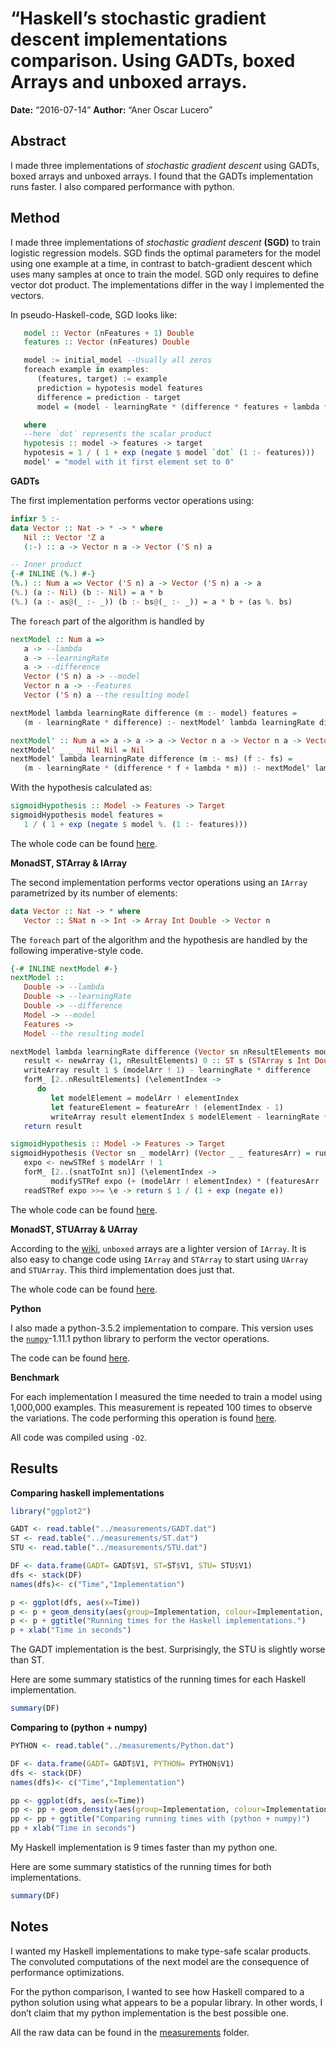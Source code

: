 # "Haskell's stochastic gradient descent implementations comparison. Using GADTs, boxed Arrays and unboxed arrays.

**Date:** "2016-07-14" **Author:** "Aner Oscar Lucero"

## Abstract

I made three implementations of *stochastic gradient descent* using GADTs, boxed
arrays and unboxed arrays. I found that the GADTs implementation runs faster. I
also compared performance with python.

## Method

I made three implementations of *stochastic gradient descent* **(SGD)** to train logistic
regression models.  SGD finds the optimal parameters for the model using one
example at a time, in contrast to batch-gradient descent which uses many samples
at once to train the model. SGD only requires to define vector dot product. The
implementations differ in the way I implemented the vectors.

In pseudo-Haskell-code, SGD looks like:

```haskell
   model :: Vector (nFeatures + 1) Double
   features :: Vector (nFeatures) Double

   model := initial_model --Usually all zeros
   foreach example in examples:
      (features, target) := example
      prediction = hypotesis model features
      difference = prediction - target
      model = (model - learningRate * (difference * features + lambda * model'))

   where
   --here `dot` represents the scalar product
   hypotesis :: model -> features -> target
   hypotesis = 1 / ( 1 + exp (negate $ model `dot` (1 :- features)))
   model' = "model with it first element set to 0"
```

**GADTs**

The first implementation performs vector operations using:

```haskell
infixr 5 :-
data Vector :: Nat -> * -> * where
   Nil :: Vector 'Z a
   (:-) :: a -> Vector n a -> Vector ('S n) a

-- Inner product
{-# INLINE (%.) #-}
(%.) :: Num a => Vector ('S n) a -> Vector ('S n) a -> a
(%.) (a :- Nil) (b :- Nil) = a * b
(%.) (a :- as@(_ :- _)) (b :- bs@(_ :- _)) = a * b + (as %. bs)

```

The `foreach` part of the algorithm is handled by
```haskell
nextModel :: Num a =>
   a -> --lambda
   a -> --learningRate
   a -> --difference
   Vector ('S n) a -> --model
   Vector n a -> --Features
   Vector ('S n) a --the resulting model

nextModel lambda learningRate difference (m :- model) features =
   (m - learningRate * difference) :- nextModel' lambda learningRate difference model features

nextModel' :: Num a => a -> a -> a -> Vector n a -> Vector n a -> Vector n a
nextModel' _ _ _ Nil Nil = Nil
nextModel' lambda learningRate difference (m :- ms) (f :- fs) =
   (m - learningRate * (difference * f + lambda * m)) :- nextModel' lambda learningRate difference ms fs
```

With the hypothesis calculated as:

```haskell
sigmoidHypothesis :: Model -> Features -> Target
sigmoidHypothesis model features =
   1 / ( 1 + exp (negate $ model %. (1 :- features)))
```
The whole code can be found [here](../src/MainGADT.hs).

**MonadST, STArray & IArray**

The second implementation performs vector operations using an `IArray`
parametrized by its number of elements:

```haskell
data Vector :: Nat -> * where
   Vector :: SNat n -> Int -> Array Int Double -> Vector n
```

The `foreach` part of the algorithm and the hypothesis are handled by the
following imperative-style code.

```haskell
{-# INLINE nextModel #-}
nextModel ::
   Double -> --lambda
   Double -> --learningRate
   Double -> --difference
   Model -> --model
   Features -> 
   Model --the resulting model

nextModel lambda learningRate difference (Vector sn nResultElements modelArr) (Vector _ _ featureArr) = Vector sn nResultElements $ runSTArray $ do
   result <- newArray (1, nResultElements) 0 :: ST s (STArray s Int Double)
   writeArray result 1 $ (modelArr ! 1) - learningRate * difference
   forM_ [2..nResultElements] (\elementIndex ->
      do
         let modelElement = modelArr ! elementIndex
         let featureElement = featureArr ! (elementIndex - 1)
         writeArray result elementIndex $ modelElement - learningRate * (difference * featureElement + lambda * modelElement))
   return result

sigmoidHypothesis :: Model -> Features -> Target
sigmoidHypothesis (Vector sn _ modelArr) (Vector _ _ featuresArr) = runST $ do
   expo <- newSTRef $ modelArr ! 1
   forM_ [2..(snatToInt sn)] (\elementIndex ->
         modifySTRef expo (+ (modelArr ! elementIndex) * (featuresArr ! (elementIndex - 1))))
   readSTRef expo >>= \e -> return $ 1 / (1 + exp (negate e))
```

The whole code can be found [here](../src/MainST.hs).

**MonadST, STUArray & UArray**

According to the [wiki](https://wiki.haskell.org/Arrays#Unboxed_arrays), `unboxed`
arrays are a lighter version of `IArray`. It is also easy to change code using
`IArray` and `STArray` to start using `UArray` and `STUArray`.  This third
implementation does just that.

The whole code can be found [here](../src/MainSTU.hs).

**Python**

I also made a python-3.5.2 implementation to compare. This version uses the
[`numpy`](http://www.numpy.org/)-1.11.1 python library to perform the vector operations.

The code can be found [here](src/Main.py).

**Benchmark**

For each implementation I measured the time needed to train a model using
1,000,000 examples. This measurement is repeated 100 times to observe the
variations. The code performing this operation is found
[here](../sh/poorManBenchmarTool.sh).

All code was compiled using `-O2`.

## Results

**Comparing haskell implementations**
```r
library("ggplot2")

GADT <- read.table("../measurements/GADT.dat")
ST <- read.table("../measurements/ST.dat")
STU <- read.table("../measurements/STU.dat")

DF <- data.frame(GADT= GADT$V1, ST=ST$V1, STU= STU$V1)
dfs <- stack(DF)
names(dfs)<- c("Time","Implementation")

p <- ggplot(dfs, aes(x=Time))
p <- p + geom_density(aes(group=Implementation, colour=Implementation, fill=Implementation), alpha=0.3)
p <- p + ggtitle("Running times for the Haskell implementations.")
p + xlab("Time in seconds")
```

The GADT implementation is the best. Surprisingly, the STU is slightly worse
than ST.

Here are some summary statistics of the running times for each Haskell
implementation.

```r
summary(DF)
```

**Comparing to (python + numpy)**

```r

PYTHON <- read.table("../measurements/Python.dat")

DF <- data.frame(GADT= GADT$V1, PYTHON= PYTHON$V1)
dfs <- stack(DF)
names(dfs)<- c("Time","Implementation")

pp <- ggplot(dfs, aes(x=Time))
pp <- pp + geom_density(aes(group=Implementation, colour=Implementation, fill=Implementation), alpha=0.3)
pp <- pp + ggtitle("Comparing running times with (python + numpy)")
pp + xlab("Time in seconds")
```

My Haskell implementation is 9 times faster than my python one.

Here are some summary statistics of the running times for both
implementations.

```r
summary(DF)
```

## Notes

I wanted my Haskell implementations to make type-safe scalar products. The
convoluted computations of the next model are the consequence of performance
optimizations.

For the python comparison, I wanted to see how Haskell compared to a python
solution using what appears to be a popular library. In other words, I don't claim
that my python implementation is the best possible one.

All the raw data can be found in the [measurements](../measurements) folder.

